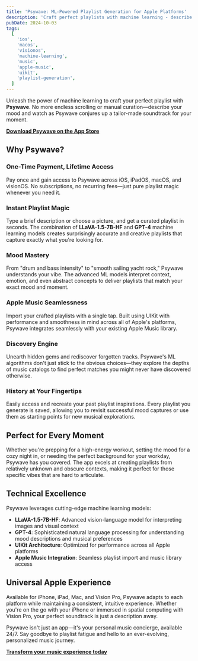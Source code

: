 ```yaml
---
title: 'Psywave: ML-Powered Playlist Generation for Apple Platforms'
description: 'Craft perfect playlists with machine learning - describe your mood and get curated soundtracks using LLaVA and GPT-4 models across iOS, macOS, and visionOS'
pubDate: 2024-10-03
tags:
  [
    'ios',
    'macos',
    'visionos',
    'machine-learning',
    'music',
    'apple-music',
    'uikit',
    'playlist-generation',
  ]
---
```


Unleash the power of machine learning to craft your perfect playlist with **Psywave**. No more endless scrolling or manual curation—describe your mood and watch as Psywave conjures up a tailor-made soundtrack for your moment.

[**Download Psywave on the App Store**](https://apps.apple.com/us/app/psywave/id6727000827)

## Why Psywave?

### One-Time Payment, Lifetime Access

Pay once and gain access to Psywave across iOS, iPadOS, macOS, and visionOS. No subscriptions, no recurring fees—just pure playlist magic whenever you need it.

### Instant Playlist Magic

Type a brief description or choose a picture, and get a curated playlist in seconds. The combination of **LLaVA-1.5-7B-HF** and **GPT-4** machine learning models creates surprisingly accurate and creative playlists that capture exactly what you're looking for.

### Mood Mastery

From "drum and bass intensity" to "smooth sailing yacht rock," Psywave understands your vibe. The advanced ML models interpret context, emotion, and even abstract concepts to deliver playlists that match your exact mood and moment.

### Apple Music Seamlessness

Import your crafted playlists with a single tap. Built using UIKit with performance and smoothness in mind across all of Apple's platforms, Psywave integrates seamlessly with your existing Apple Music library.

### Discovery Engine

Unearth hidden gems and rediscover forgotten tracks. Psywave's ML algorithms don't just stick to the obvious choices—they explore the depths of music catalogs to find perfect matches you might never have discovered otherwise.

### History at Your Fingertips

Easily access and recreate your past playlist inspirations. Every playlist you generate is saved, allowing you to revisit successful mood captures or use them as starting points for new musical explorations.

## Perfect for Every Moment

Whether you're prepping for a high-energy workout, setting the mood for a cozy night in, or needing the perfect background for your workday, Psywave has you covered. The app excels at creating playlists from relatively unknown and obscure contexts, making it perfect for those specific vibes that are hard to articulate.

## Technical Excellence

Psywave leverages cutting-edge machine learning models:

- **LLaVA-1.5-7B-HF**: Advanced vision-language model for interpreting images and visual context
- **GPT-4**: Sophisticated natural language processing for understanding mood descriptions and musical preferences
- **UIKit Architecture**: Optimized for performance across all Apple platforms
- **Apple Music Integration**: Seamless playlist import and music library access

## Universal Apple Experience

Available for iPhone, iPad, Mac, and Vision Pro, Psywave adapts to each platform while maintaining a consistent, intuitive experience. Whether you're on the go with your iPhone or immersed in spatial computing with Vision Pro, your perfect soundtrack is just a description away.

Psywave isn't just an app—it's your personal music concierge, available 24/7. Say goodbye to playlist fatigue and hello to an ever-evolving, personalized music journey.

[**Transform your music experience today**](https://apps.apple.com/us/app/psywave/id6727000827)
